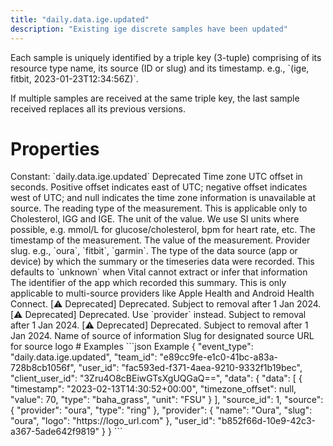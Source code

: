 ```yaml
---
title: "daily.data.ige.updated"
description: "Existing ige discrete samples have been updated"
---
```

<Warning>
Each sample is uniquely identified by a triple key (3-tuple) comprising of its resource type name,
its source (ID or slug) and its timestamp. e.g., `(ige, fitbit, 2023-01-23T12:34:56Z)`.

If multiple samples are received at the same triple key, the last sample received replaces all its
previous versions.
</Warning>
# Properties
<ResponseField name="event_type" type="const string" required="true">
Constant: `daily.data.ige.updated`
</ResponseField>
<ResponseField name="team_id" type="string" required="true">
</ResponseField>
<ResponseField name="user_id" type="string" required="true">
</ResponseField>
<ResponseField name="client_user_id" type="string" required="true">
</ResponseField>
<ResponseField name="data" type="TimeseriesData" required="true">
<Expandable title="TimeseriesData" defaultOpen="true">
<ResponseField name="data" type="ClientFacingTimeseries[]" required="true">
<Expandable title="Item Schema: ClientFacingTimeseries" defaultOpen="true">
<ResponseField name="id" type="integer | null">
Deprecated
</ResponseField>
<ResponseField name="timezone_offset" type="integer | null">
Time zone UTC offset in seconds. Positive offset indicates east of UTC; negative offset indicates west of UTC; and null indicates the time zone information is unavailable at source.
</ResponseField>
<ResponseField name="type" type="string | null">
The reading type of the measurement. This is applicable only to Cholesterol, IGG and IGE.
</ResponseField>
<ResponseField name="unit" type="string" required="true">
The unit of the value. We use SI units where possible, e.g. mmol/L for glucose/cholesterol, bpm for heart rate, etc.
</ResponseField>
<ResponseField name="timestamp" type="string" required="true">
The timestamp of the measurement.
</ResponseField>
<ResponseField name="value" type="number" required="true">
The value of the measurement.
</ResponseField>
</Expandable>
</ResponseField>
<ResponseField name="source_id" type="integer" required="true">
</ResponseField>
<ResponseField name="source" type="ClientFacingSource" required="true">
<Expandable title="ClientFacingSource" defaultOpen="true">
<ResponseField name="provider" type="string" required="true">
Provider slug. e.g., `oura`, `fitbit`, `garmin`.
</ResponseField>
<ResponseField name="type" type="string | null">
The type of the data source (app or device) by which the summary or the timeseries data were recorded. This defaults to `unknown` when Vital cannot extract or infer that information
</ResponseField>
<ResponseField name="app_id" type="string | null">
The identifier of the app which recorded this summary. This is only applicable to multi-source providers like Apple Health and Android Health Connect.
</ResponseField>
<ResponseField name="name" type="string" required="true">
[⚠️ Deprecated] Deprecated. Subject to removal after 1 Jan 2024.
</ResponseField>
<ResponseField name="slug" type="string" required="true">
[⚠️ Deprecated] Deprecated. Use `provider` instead. Subject to removal after 1 Jan 2024.
</ResponseField>
<ResponseField name="logo" type="string" required="true">
[⚠️ Deprecated] Deprecated. Subject to removal after 1 Jan 2024.
</ResponseField>
</Expandable>
</ResponseField>
<ResponseField name="provider" type="ClientFacingProvider" required="true">
<Expandable title="ClientFacingProvider" defaultOpen="true">
<ResponseField name="name" type="string" required="true">
Name of source of information
</ResponseField>
<ResponseField name="slug" type="string" required="true">
Slug for designated source
</ResponseField>
<ResponseField name="logo" type="string" required="true">
URL for source logo
</ResponseField>
</Expandable>
</ResponseField>
<ResponseField name="user_id" type="string" required="true">
</ResponseField>
</Expandable>
</ResponseField>
# Examples
<CodeGroup>
```json Example
{
  "event_type": "daily.data.ige.updated",
  "team_id": "e89cc9fe-e1c0-41bc-a83a-728b8cb1056f",
  "user_id": "fac593ed-f371-4aea-9210-9332f1b19bec",
  "client_user_id": "3Zru4O8cBEiwGTsXgUQGaQ==",
  "data": {
    "data": [
      {
        "timestamp": "2023-02-13T14:30:52+00:00",
        "timezone_offset": null,
        "value": 70,
        "type": "baha_grass",
        "unit": "FSU"
      }
    ],
    "source_id": 1,
    "source": {
      "provider": "oura",
      "type": "ring"
    },
    "provider": {
      "name": "Oura",
      "slug": "oura",
      "logo": "https://logo_url.com"
    },
    "user_id": "b852f66d-10e9-42c3-a367-5ade642f9819"
  }
}
```
</CodeGroup>
